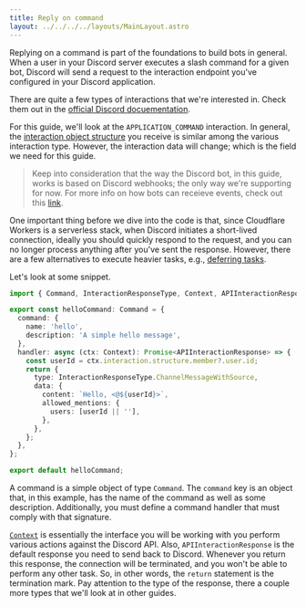 ```yaml
---
title: Reply on command
layout: ../../../../layouts/MainLayout.astro
---
```


Replying on a command is part of the foundations to build bots in general.
When a user in your Discord server executes a slash command for a given bot, Discord will send a request
to the interaction endpoint you've configured in your Discord application.

There are quite a few types of interactions that we're interested in.
Check them out in the [official Discord docuementation](https://discord.com/developers/docs/interactions/receiving-and-responding#interaction-object-interaction-type).

For this guide, we'll look at the `APPLICATION_COMMAND` interaction.
In general, the [interaction object structure](https://discord.com/developers/docs/interactions/receiving-and-responding#interaction-object) you receive is similar among the various interaction type. However, the interaction data will change; which is the field we need for this
guide.

> Keep into consideration that the way the Discord bot, in this guide, works
> is based on Discord webhooks; the only way we're supporting for now.
> For more info on how bots can receieve events, check out this [link](https://discord.com/developers/docs/interactions/receiving-and-responding#interaction-object).

One important thing before we dive into the code is that, since Cloudflare Workers is a serverless stack, when Discord initiates a short-lived connection, ideally you should quickly respond to the request, and you can no longer process anything after you've sent the response.
However, there are a few alternatives to execute heavier tasks, e.g., [deferring tasks](/en/learn/guides/defer-messages).

Let's look at some snippet.

```typescript
import { Command, InteractionResponseType, Context, APIInteractionResponse } from '@discordcf/framework';

export const helloCommand: Command = {
  command: {
    name: 'hello',
    description: 'A simple hello message',
  },
  handler: async (ctx: Context): Promise<APIInteractionResponse> => {
    const userId = ctx.interaction.structure.member?.user.id;
    return {
      type: InteractionResponseType.ChannelMessageWithSource,
      data: {
        content: `Hello, <@${userId}>`,
        allowed_mentions: {
          users: [userId || ''],
        },
      },
    };
  },
};

export default helloCommand;
```

A command is a simple object of type `Command`.
The `command` key is an object that, in this example, has the name of the command as well as some description.
Additionally, you must define a command handler that must comply with that signature.

[`Context`](/en/reference/Context) is essentially the interface you will be working with you perform various actions against the Discord API.
Also, `APIInteractionResponse` is the default response you need to send back to Discord. Whenever you return this response, the connection will be terminated, and you won't be able to perform any other task. So, in other words, the `return` statement is the termination mark.
Pay attention to the type of the response, there a couple more types that we'll look at in other guides.
